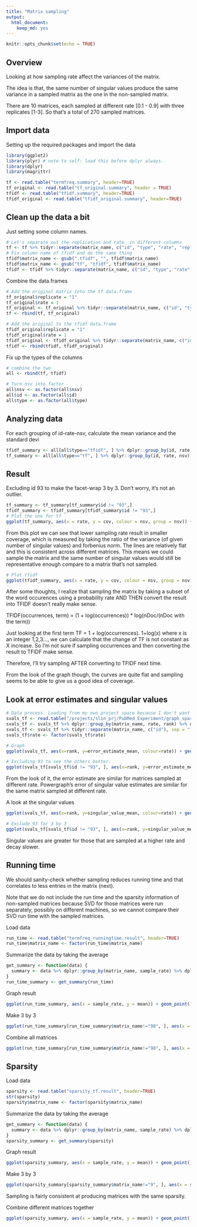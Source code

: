 ```yaml
---
title: "Matrix sampling"
output: 
  html_document:
    keep_md: yes
---
```


```r
knitr::opts_chunk$set(echo = TRUE)
```

## Overview 
Looking at how sampling rate affect the variances of the matrix. 

The idea is that, the same number of singular values produce the same variance in a sampled matrix as the one in the non-sampled matrix. 

There are 10 matrices, each sampled at different rate [0.1 - 0.9] with three replicates [1-3]. So that's a total of 270 sampled matrices. 

## Import data 
Setting up the required packages and import the data 
```r

library(ggplot2)
library(plyr) # note to self: load this before dplyr always. 
library(dplyr)
library(magrittr)
```

``` r
tf <- read.table("termfreq.summary", header=TRUE)
tf_original <- read.table("tf_original.summary", header = TRUE) 
tfidf <- read.table("tfidf.summary", header=TRUE)
tfidf_original <- read.table("tfidf_original.summary", header=TRUE)
```

## Clean up the data a bit

Just setting some column names.
```r
# Let's separate out the replication and rate  in different columns 
tf <- tf %>% tidyr::separate(matrix_name, c("id", "type", "rate", "replicate"), sep = "_") %>% readr::type_convert()
# Fix column name of tfidf and do the same thing 
tfidf$matrix_name <- gsub(".tfidf", "", tfidf$matrix_name)
tfidf$matrix_name <- gsub("tf", "tfidf", tfidf$matrix_name)
tfidf <- tfidf %>% tidyr::separate(matrix_name, c("id", "type", "rate", "replicate"), sep = "_") %>% readr::type_convert()
```

Combine the data.frames 
```r
# Add the original matrix into the tf data.frame 
tf_original$replicate = "1"
tf_original$rate = 1
tf_original <- tf_original %>% tidyr::separate(matrix_name, c("id", "type"), sep = "[.]")
tf <- rbind(tf, tf_original)

# Add the original to the tfidf data.frame 
tfidf_original$replicate = "1"
tfidf_original$rate = 1
tfidf_original <- tfidf_original %>% tidyr::separate(matrix_name, c("id", "type"), sep = "[.]")
tfidf <- rbind(tfidf, tfidf_original)

```
Fix up the types of the columns 
```r
# combine the two
all <- rbind(tf, tfidf)

# Turn nsv into factor 
all$nsv <- as.factor(all$nsv)
all$id <- as.factor(all$id)
all$type <- as.factor(all$type)
```

## Analyzing data

For each grouping of id-rate-nsv, calculate the mean variance and the standard devi

```r
tfidf_summary <- all[all$type=="tfidf", ] %>% dplyr::group_by(id, rate, nsv) %>% dplyr::summarise_at(c("variance", "forbenius"), c("mean", "sd")) %>% dplyr::mutate(cov = variance_mean / forbenius_mean)
tf_summary <- all[all$type=="tf", ] %>% dplyr::group_by(id, rate, nsv) %>% dplyr::summarise_at(c("variance", "forbenius"), c("mean", "sd")) %>% dplyr::mutate(cov = variance_mean / forbenius_mean)
```

## Result

Excluding id 93 to make the facet-wrap 3 by 3. Don't worry, it's not an outlier. 
```r
tf_summary <- tf_summary[tf_summary$id != "93",]
tfidf_summary <- tfidf_summary[tfidf_summary$id != "93",]
# Plot the one for tf 
ggplot(tf_summary, aes(x = rate, y = cov, colour = nsv, group = nsv)) + geom_point() + geom_line() + facet_wrap(~id)
```

From this plot we can see that lower sampling rate result in smaller coverage, which is measured by taking the ratio of the variance (of given number of singular values) and forbenius norm. The lines are relatively flat and this is consistent across different matrices. This means we could sample the matrix and the same number of singular values would still be representative enough compare to a matrix that's not sampled. 

```r
# Plot tfidf 
ggplot(tfidf_summary, aes(x = rate, y = cov, colour = nsv, group = nsv)) + geom_point() + geom_line() + facet_wrap(~id)
```

After some thoughts, I realize that sampling the matrix by taking a subset of the word occurences using a probability rate AND THEN convert the result into TFIDF doesn't really make sense. 

TFIDF(occurrences, term) = (1 + log(occurrences)) * log(nDoc/(nDoc with the term))

Just looking at the first term  TF = 1 + log(occurrences).  1+log(x) where x is an integer 1,2,3..., we can calculate that the change of TF is not constant as X increase.  So I'm not sure if sampling occurrences and then converting the result to TFIDF make sense.  

Therefore, I'll try sampling AFTER converting to TFIDF next time. 

From the look of the graph though, the curves are quite flat and sampling seems to be able to give us a good idea of coverage. 

## Look at error estimates and singular values
```r
# Data process. Loading from my own project space because I don't want to commit the result file. 
svals_tf <- read.table("/projects/slin_prj/PubMed_Experiment/graph_sparsification/svals_sampled_tf.result", header=TRUE)
svals_tf <- svals_tf %>% dplyr::group_by(matrix_name, rate, rank) %>% dplyr::summarise_at(c("singular_value", "error_estimate"), c("mean", "sd"))
svals_tf <- svals_tf %>% tidyr::separate(matrix_name, c("id"), sep = "[.]") # simplify matrix name 
svals_tf$rate <- factor(svals_tf$rate)

# Graph
ggplot(svals_tf, aes(x=rank, y=error_estimate_mean, colour=rate)) + geom_point(alpha=0.5, size=0.5) + facet_wrap(~id) + scale_color_brewer(palette="Spectral")

# Excluding 93 to see the others better. 
ggplot(svals_tf[svals_tf$id != "93", ], aes(x=rank, y=error_estimate_mean, colour=rate)) + geom_point(alpha=0.5, size=0.5) + facet_wrap(~id) + scale_color_brewer(palette="Spectral") + ylab("mean error estimate")
```
From the look of it, the error estimate are similar for matrices sampled at different rate. Powergraph's error of singular value estimates are similar for the same matrix sampled at different rate. 

A look at the singular values 

```r
ggplot(svals_tf, aes(x=rank, y=singular_value_mean, colour=rate)) + geom_point(alpha=0.5, size=0.5) + facet_wrap(~id) + scale_color_brewer(palette="Spectral") + ylab("singular value")

# Exclude 93 for 3 by 3 
ggplot(svals_tf[svals_tf$id != "93", ], aes(x=rank, y=singular_value_mean, colour=rate)) + geom_point(alpha=0.5, size=0.5) + facet_wrap(~id) + scale_color_brewer(palette="Spectral") + ylab("singular value")
``` 

Singular values are greater for those that are sampled at a higher rate and decay slower. 

## Running time

We should sanity-check whether sampling reduces running time and that correlates to less entries in the matrix (next).

Note that we do not include the run time and the sparsity information of non-sampled matrices because SVD for those matrices were run separately, possibly on different machines, so we cannot compare their SVD run time with the sampled matrices. 

Load data
```r
run_time <- read.table("termfreq_runningtime.result", header=TRUE)
run_time$matrix_name <- factor(run_time$matrix_name)
```

Summarize the data by taking the average

```r
get_summary <- function(data) {
  summary <- data %>% dplyr::group_by(matrix_name, sample_rate) %>% dplyr::summarise_at(c("run_time"), c("mean", "sd")) %>% dplyr::mutate(de = sd/sqrt(3) )
}
run_time_summary <- get_summary(run_time)
```

Graph result 

```r
ggplot(run_time_summary, aes(x = sample_rate, y = mean)) + geom_point() + geom_line() + geom_errorbar(aes(ymax = mean + de, ymin=mean - de), width=0.01) +  facet_wrap(~matrix_name)
```

Make 3 by 3 
```r
ggplot(run_time_summary[run_time_summary$matrix_name!="98", ], aes(x = sample_rate, y = mean)) + geom_point() + geom_line() + geom_errorbar(aes(ymax = mean + de, ymin=mean - de), width=0.01) +  facet_wrap(~matrix_name)
```

Combine all matrices

```r
ggplot(run_time_summary[run_time_summary$matrix_name!="98", ], aes(x = sample_rate, y = mean)) + geom_point() + stat_summary(fun.y = mean, geom="line", size=1.0)
```


## Sparsity 

Load data
```r
sparsity <- read.table("sparsity_tf.result", header=TRUE)
str(sparsity)
sparsity$matrix_name <- factor(sparsity$matrix_name)
```

Summarize the data by taking the average

```r
get_summary <- function(data) {
  summary <- data %>% dplyr::group_by(matrix_name, sample_rate) %>% dplyr::summarise_at(c("n_entries"), c("mean", "sd")) %>% dplyr::mutate(de = sd/sqrt(3) )
}
sparsity_summary <- get_summary(sparsity)
```

Graph result 

```r
ggplot(sparsity_summary, aes(x = sample_rate, y = mean)) + geom_point() + geom_line() + geom_errorbar(aes(ymax = mean + de, ymin=mean - de), width=0.01) +  facet_wrap(~matrix_name)
```

Make 3 by 3 
```r
ggplot(sparsity_summary[sparsity_summary$matrix_name!="9", ], aes(x = sample_rate, y = mean)) + geom_point() + geom_line() + geom_errorbar(aes(ymax = mean + de, ymin=mean - de), width=0.01) +  facet_wrap(~matrix_name)
```

Sampling is fairly consistent at producing matrices with the same sparsity. 

Combine different matrices together 
```r
ggplot(sparsity_summary, aes(x = sample_rate, y = mean)) + geom_point() + geom_errorbar(aes(ymax = mean + de, ymin=mean - de), width=0.01) + stat_summary(fun.y = mean, geom="line", size=1.0)
```